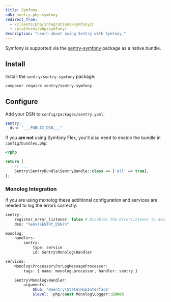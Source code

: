 ```yaml
---
title: Symfony
sdk: sentry.php.symfony
redirect_from:
  - /clients/php/integrations/symfony2/
  - /platforms/php/symfony/
description: "Learn about using Sentry with Symfony."
---
```


Symfony is supported via the [sentry-symfony](https://github.com/getsentry/sentry-symfony) package as a native bundle.

## Install

Install the `sentry/sentry-symfony` package:

```bash
composer require sentry/sentry-symfony
```

## Configure

Add your DSN to `config/packages/sentry.yaml`:

```yaml {filename:config/packages/sentry.yaml}
sentry:
  dsn: "___PUBLIC_DSN___"
```

If you **are not** using Symfony Flex, you'll also need to enable the bundle in `config/bundles.php`:

```php {filename:config/bundles.php}
<?php

return [
    // ...
    Sentry\SentryBundle\SentryBundle::class => ['all' => true],
];
```

### Monolog Integration

If you are using monolog these additional configuration and services are needed to log the errors correctly:

```php {filename:config/packages/sentry.yaml}
sentry:
    register_error_listener: false # Disables the ErrorListener to avoid duplicated log in sentry
    dsn: "%env(SENTRY_DSN)%"

monolog:
    handlers:
        sentry:
            type: service
            id: Sentry\Monolog\Handler

services:
    Monolog\Processor\PsrLogMessageProcessor:
        tags: { name: monolog.processor, handler: sentry }

    Sentry\Monolog\Handler:
        arguments:
            $hub: '@Sentry\State\HubInterface'
            $level: !php/const Monolog\Logger::ERROR
```
